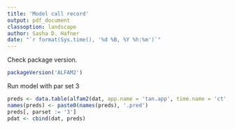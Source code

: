 ```yaml
---
title: 'Model call record'
output: pdf_document
classoption: landscape
author: Sasha D. Hafner
date: "`r format(Sys.time(), '%d %B, %Y %h:%m')`"
---
```


Check package version.

```r
packageVersion('ALFAM2')
```

Run model with par set 3
```r
preds <- data.table(alfam2(dat, app.name = 'tan.app', time.name = 'ct', group = 'id', pars = pars03, prep.dum = TRUE))
names(preds) <- paste0(names(preds), '.pred')
preds[, parset := '3']
pdat <- cbind(dat, preds)
```
